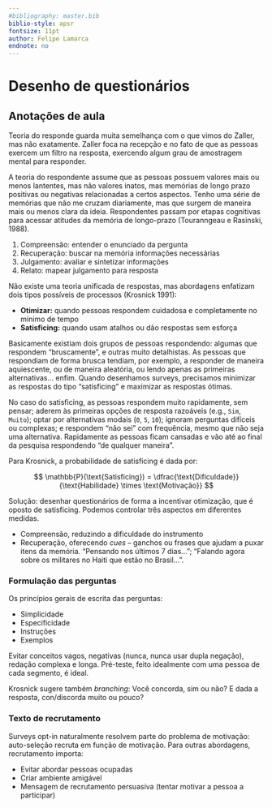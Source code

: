 ```yaml
---
#bibliography: master.bib
biblio-style: apsr
fontsize: 11pt
author: Felipe Lamarca
endnote: no
---
```


# Desenho de questionários

## Anotações de aula

Teoria do responde guarda muita semelhança com o que vimos do Zaller, mas não exatamente. Zaller foca na recepção e no fato de que as pessoas exercem um filtro na resposta, exercendo algum grau de amostragem mental para responder.

A teoria do respondente assume que as pessoas possuem valores mais ou menos lantentes, mas não valores inatos, mas memórias de longo prazo positivas ou negativas relacionadas a certos aspectos. Tenho uma série de memórias que não me cruzam diariamente, mas que surgem de maneira mais ou menos clara da ideia. Respondentes passam por etapas cognitivas para acessar atitudes da memória de longo-prazo (Touranngeau e Rasinski, 1988).
 
1. Compreensão: entender o enunciado da pergunta
2. Recuperação: buscar na memória informações necessárias
3. Julgamento: avaliar e sintetizar informações
4. Relato: mapear julgamento para resposta

Não existe uma teoria unificada de respostas, mas abordagens enfatizam dois tipos possíveis de processos (Krosnick 1991):

- **Otimizar:** quando pessoas respondem cuidadosa e completamente no mínimo de tempo
- **Satisficing:** quando usam atalhos ou dão respostas sem esforça

Basicamente existiam dois grupos de pessoas respondendo: algumas que respondem "bruscamente", e outras muito detalhistas. As pessoas que respondiam de forma brusca tendiam, por exemplo, a responder de maneira aquiescente, ou de maneira aleatória, ou lendo apenas as primeiras alternativas... enfim. Quando desenhamos surveys, precisamos minimizar as respostas do tipo "satisficing" e maximizar as respostas ótimas.

No caso do satisficing, as pessoas respondem muito rapidamente, sem pensar; aderem às primeiras opções de resposta razoáveis (e.g., `Sim`, `Muito`); optar por alternativas modais (`0`, `5`, `10`); ignoram perguntas difíceis ou complexas; e respondem "não sei" com frequência, mesmo que não seja uma alternativa. Rapidamente as pessoas ficam cansadas e vão até ao final da pesquisa respondendo "de qualquer maneira".

Para Krosnick, a probabilidade de satisficing é dada por:

$$
\mathbb{P}(\text{Satisficing}) = \dfrac{\text{Dificuldade}}{\text{Habilidade} \times \text{Motivação}}
$$

Solução: desenhar questionários de forma a incentivar otimização, que é oposto de satisficing. Podemos controlar três aspectos em diferentes medidas.

- Compreensão, reduzindo a dificuldade do instrumento
- Recuperação, oferecendo _cues_ -- ganchos ou frases que ajudam a puxar itens da memória. "Pensando nos últimos 7 dias..."; "Falando agora sobre os militares no Haiti que estão no Brasil...".

### Formulação das perguntas

Os princípios gerais de escrita das perguntas:

- Simplicidade
- Especificidade
- Instruções
- Exemplos

Evitar conceitos vagos, negativas (nunca, nunca usar dupla negação), redação complexa e longa. Pré-teste, feito idealmente com uma pessoa de cada segmento, é ideal.

Krosnick sugere também _branching_: Você concorda, sim ou não? E dada a resposta, con/discorda muito ou pouco?

### Texto de recrutamento

Surveys opt-in naturalmente resolvem parte do problema de motivação: auto-seleção recruta em função de motivação. Para outras abordagens, recrutamento importa:

- Evitar abordar pessoas ocupadas
- Criar ambiente amigável
- Mensagem de recrutamento persuasiva (tentar motivar a pessoa a participar)



